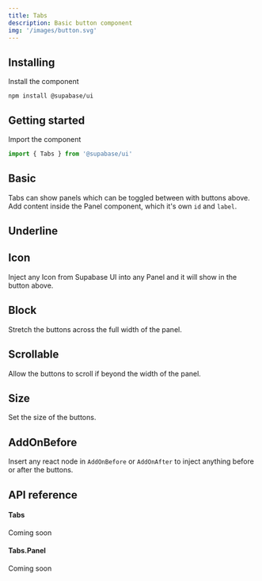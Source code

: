 ```yaml
---
title: Tabs
description: Basic button component
img: '/images/button.svg'
---
```


## Installing

Install the component

```cli
npm install @supabase/ui
```

## Getting started

Import the component

```js
import { Tabs } from '@supabase/ui'
```

## Basic

Tabs can show panels which can be toggled between with buttons above.
Add content inside the Panel component, which it's own `id` and `label`.

<CodeSample sample="TabsBasic" v="0" />

## Underline

<CodeSample sample="TabsUnderline" v="0" />

## Icon

Inject any Icon from Supabase UI into any Panel and it will show in the button above.

<CodeSample sample="TabsIcon" v="0" />

## Block

Stretch the buttons across the full width of the panel.

<CodeSample sample="TabsBlock" v="0" />

## Scrollable

Allow the buttons to scroll if beyond the width of the panel.

<CodeSample sample="TabsScrollable" v="0" />

## Size

Set the size of the buttons.

<CodeSample sample="TabsSize" v="0" />

## AddOnBefore

Insert any react node in `AddOnBefore` or `AddOnAfter` to inject anything before or after the buttons.

<CodeSample sample="TabsAddOnBefore" v="0" />

## API reference

#### Tabs

Coming soon

#### Tabs.Panel

Coming soon
